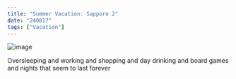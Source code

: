 ```yaml
---
title: "Summer Vacation: Sapporo 2"
date: "240817"
tags: ["Vacation"]
---
```


![image](https://xwlzsjptceqwklguvvfz.supabase.co/storage/v1/object/sign/daylog/240817-1.jpeg?token=eyJhbGciOiJIUzI1NiIsInR5cCI6IkpXVCJ9.eyJ1cmwiOiJkYXlsb2cvMjQwODE3LTEuanBlZyIsImlhdCI6MTcyMzk4MDAzMiwiZXhwIjo0ODc3NTgwMDMyfQ.-LuouIRV8kuVtMVyT8pv5mjyr-WXwqukmFn8v6byjTo&t=2024-08-18T11%3A20%3A32.844Z)

Oversleeping and working and shopping and day drinking and board games and nights that seem to last forever
